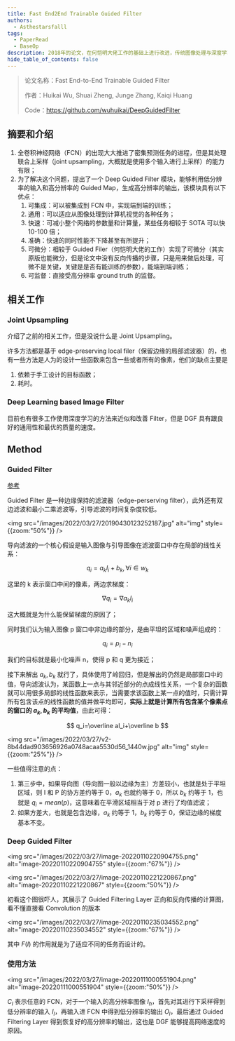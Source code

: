 ```yaml
---
title: Fast End2End Trainable Guided Filter
authors:
  - Asthestarsfalll
tags:
  - PaperRead
  - BaseOp
description: 2018年的论文，在何恺明大佬工作的基础上进行改进，传统图像处理与深度学习结合。
hide_table_of_contents: false
---
```


> 论文名称：Fast End-to-End Trainable Guided Filter
>
> 作者：Huikai Wu, Shuai Zheng, Junge Zhang, Kaiqi Huang
>
> Code：https://github.com/wuhuikai/DeepGuidedFilter

## 摘要和介绍

1. 全卷积神经网络（FCN）的出现大大推进了密集预测任务的进程，但是其处理联合上采样（joint upsampling，大概就是使用多个输入进行上采样）的能力有限；
2. 为了解决这个问题，提出了一个 Deep Guided Filter 模块，能够利用低分辨率的输入和高分辨率的 Guided Map，生成高分辨率的输出，该模块具有以下优点：
   1. 可集成：可以被集成到 FCN 中，实现端到端的训练；
   2. 通用：可以适应从图像处理到计算机视觉的各种任务；
   3. 快速：可减小整个网络的参数量和计算量，某些任务相较于 SOTA 可以快 10-100 倍；
   3. 准确：快速的同时性能不下降甚至有所提升；
   4. 可微分：相较于 Guided Filer（何恺明大佬的工作）实现了可微分（其实原版也能微分，但是论文中没有反向传播的步骤，只是用来做后处理，可微不是关键，关键是是否有能训练的参数），能端到端训练；
   5. 可监督：直接受高分辨率 ground truth 的监督。

## 相关工作

### Joint Upsampling

介绍了之前的相关工作，但是没说什么是 Joint Upsampling。

许多方法都是基于 edge-preserving local filer（保留边缘的局部滤波器）的，也有一些方法是人为的设计一些函数来包含一些或者所有的像素，他们的缺点主要是

1. 依赖于手工设计的目标函数；
2. 耗时。

### Deep Learning based Image Filter

目前也有很多工作使用深度学习的方法来近似和改善 Filter，但是 DGF 具有跟良好的通用性和最优的质量的速度。

## Method

### Guided Filter

[参考](https://zhuanlan.zhihu.com/p/161666126)

Guided Filter 是一种边缘保持的滤波器（edge-perserving filter），此外还有双边滤波和最小二乘滤波等，引导滤波的时间复杂度较低。

<img src="/images/2022/03/27/20190430123252187.jpg" alt="img" style={{zoom:"50%"}} />

导向滤波的一个核心假设是输入图像与引导图像在滤波窗口中存在局部的线性关系：

$$
q_i=a_kI_i+b_k,\forall i\in w_k
$$

这里的 k 表示窗口中间的像素，两边求梯度：

$$
\nabla q_i=\nabla a_kI_i
$$

这大概就是为什么能保留梯度的原因了；

同时我们认为输入图像 p 窗口中非边缘的部分，是由平坦的区域和噪声组成的：

$$
q_i=p_i-n_i
$$

我们的目标就是最小化噪声 n，使得 p 和 q 更为接近；

接下来解出 $a_k,b_k$ 就行了，具体使用了岭回归，但是解出的仍然是局部窗口中的值，导向滤波认为，某函数上一点与其邻近部分的点成线性关系，一个复杂的函数就可以用很多局部的线性函数来表示，当需要求该函数上某一点的值时，只需计算所有包含该点的线性函数的值并做平均即可，**实际上就是计算所有包含某个像素点的窗口的 $a_k,b_k$ 的平均值**，由此可得：

$$
q_i=\overline aI_i+\overline b
$$

<img src="/images/2022/03/27/v2-8b44dad903656926a0748acaa5530d56_1440w.jpg" alt="img" style={{zoom:"25%"}} />

一些值得注意的点：

1. 第三步中，如果导向图（导向图一般以边缘为主）方差较小，也就是处于平坦区域，则 I 和 P 的协方差约等于 0，$a_k$ 也就约等于 0，所以 $b_k$ 约等于 1，也就是 $q_i=mean(p)$，这意味着在平滑区域相当于对 p 进行了均值滤波；
2. 如果方差大，也就是包含边缘，$a_k$ 约等于 1，$b_k$ 约等于 0，保证边缘的梯度基本不变。

### Deep Guided Filter

<img src="/images/2022/03/27/image-20220110220904755.png" alt="image-20220110220904755" style={{zoom:"67%"}} />

<img src="/images/2022/03/27/image-20220110221220867.png" alt="image-20220110221220867" style={{zoom:"50%"}} />

初看这个图很吓人，其展示了 Guided Filtering Layer 正向和反向传播的计算图，看不懂直接看 Convolution 的版本

<img src="/images/2022/03/27/image-20220110235034552.png" alt="image-20220110235034552" style={{zoom:"67%"}} />

其中 $F(I)$ 的作用就是为了适应不同的任务而设计的。

### 使用方法

<img src="/images/2022/03/27/image-20220111000551904.png" alt="image-20220111000551904" style={{zoom:"50%"}} />

 $C_l$ 表示任意的 FCN，对于一个输入的高分辨率图像 $I_h$，首先对其进行下采样得到低分辨率的输入 $I_l$，再输入进 FCN 中得到低分辨率的输出 $O_l$，最后通过 Guided Filtering Layer 得到恢复好的高分辨率的输出，这也是 DGF 能够提高网络速度的原因。
